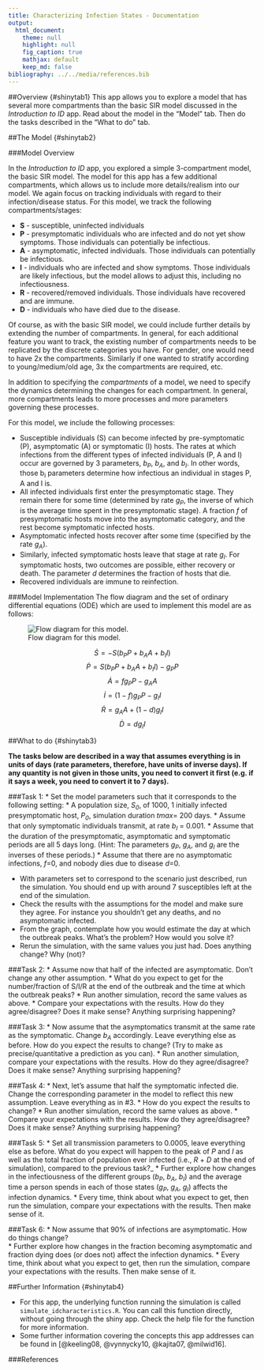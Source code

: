 ```yaml
---
title: Characterizing Infection States - Documentation
output:
  html_document:
    theme: null
    highlight: null
    fig_caption: true
    mathjax: default 
    keep_md: false
bibliography: ../../media/references.bib
---
```


##Overview {#shinytab1}
This app allows you to explore a model that has several more compartments than the basic SIR model discussed in the _Introduction to ID_ app. Read about the model in the "Model" tab. Then do the tasks described in the "What to do" tab.


##The Model {#shinytab2}

###Model Overview

In the _Introduction to ID_ app, you explored a simple 3-compartment model, the basic SIR model. The model for this app has a few additional compartments, which allows us to include more details/realism into our model. We again focus on tracking individuals with regard to their infection/disease status. For this model, we track the following compartments/stages:

* **S** - susceptible, uninfected individuals 
* **P** - presymptomatic individuals who are infected and do not yet show symptoms. Those individuals can potentially be infectious.
* **A** - asymptomatic, infected individuals. Those individuals can potentially be infectious.
* **I** - individuals who are infected and show symptoms. Those individuals are likely infectious, but the model allows to adjust this, including no infectiousness.
* **R** - recovered/removed individuals. Those individuals have recovered and are immune. 
* **D** - individuals who have died due to the disease.

Of course, as with the basic SIR model, we could include further details by extending the number of compartments. In general, for each additional feature you want to track, the existing number of compartments needs to be replicated by the discrete categories you have. For gender, one would need to have 2x the compartments. Similarly if one wanted to stratify according to young/medium/old age, 3x the compartments are required, etc. 

In addition to specifying the *compartments* of a model, we need to specify the dynamics determining the changes for each compartment. In general, more compartments leads to more processes and more parameters governing these processes.

For this model, we include the following processes: 

* Susceptible individuals (S) can become infected by pre-symptomatic (P), asymptomatic (A) or symptomatic (I) hosts. The rates at which infections from the different types of infected individuals (P, A and I) occur are governed by 3 parameters, _b~P~_, _b~A~_, and _b~I~_. In other words, those b~i~ parameters determine how infectious an individual in stages P, A and I is.
* All infected individuals first enter the presymptomatic stage. They remain there for some time (determined by rate _g~P~_, the inverse of which is the average time spent in the presymptomatic stage). A fraction _f_ of presymptomatic hosts move into the asymptomatic category, and the rest become symptomatic infected hosts.
* Asymptomatic infected hosts recover after some time (specified by the rate _g~A~_). 
* Similarly, infected symptomatic hosts leave that stage at rate _g~I~_. For symptomatic hosts, two outcomes are possible, either recovery or death. The parameter _d_ determines the fraction of hosts that die.
* Recovered individuals are immune to reinfection. 



###Model Implementation
The flow diagram and the set of ordinary differential equations (ODE) which are used to implement this model are as follows:

![Flow diagram for this model.](../../media/IDCharacteristicmodel.png)

$$\dot S = -S (b_P P + b_A A + b_I I)$$ 
$$\dot P = S (b_P P + b_A A + b_I I) - g_P P$$ 
$$\dot A = f g_P P - g_A A$$ 
$$\dot I = (1-f) g_P P - g_I I$$ 
$$\dot R = g_A A + (1-d) g_I I$$
$$\dot D = d g_I I$$





##What to do {#shinytab3}

**The tasks below are described in a way that assumes everything is in units of days  (rate parameters, therefore, have units of inverse days). If any quantity is not given in those units, you need to convert it first (e.g. if it says a week, you need to convert it to 7 days).**

###Task 1: 
* Set the model parameters such that it corresponds to the following setting: 
    * A population size, _S~0~_, of 1000, 1 initially infected presymptomatic host, _P~0~_, simulation duration _tmax_= 200 days.
    * Assume that only symptomatic individuals transmit, at rate _b~I~_ = 0.001.
    * Assume that the duration of the presymptomatic, asymptomatic and symptomatic periods are all 5 days long. (Hint: The parameters _g~P~_, _g~A~_, and _g~I~_ are the inverses of these periods.)
    * Assume that there are no asymptomatic infections, _f_=0, and nobody dies due to disease _d_=0.

* With parameters set to correspond to the scenario just described, run the simulation. You should end up with around 7 susceptibles left at the end of the simulation.
* Check the results with the assumptions for the model and make sure they agree. For instance you shouldn't get any deaths, and no asymptomatic infected.
* From the graph, contemplate how you would estimate the day at which the outbreak peaks. What's the problem? How would you solve it?
* Rerun the simulation, with the same values you just had. Does anything change? Why (not)?

###Task 2: 
* Assume now that half of the infected are asymptomatic. Don't change any other assumption.
* What do you expect to get for the number/fraction of S/I/R at the end of the outbreak and the time at which the outbreak peaks?
* Run another simulation, record the same values as above.
* Compare your expectations with the results. How do they agree/disagree? Does it make sense? Anything surprising happening?

###Task 3: 
* Now assume that the asymptomatics transmit at the same rate as the symptomatic. Change _b~A~_ accordingly. Leave everything else as before. How do you expect the results to change? (Try to make as precise/quantitative a prediction as you can).
* Run another simulation, compare your expectations with the results. How do they agree/disagree? Does it make sense? Anything surprising happening?

###Task 4: 
* Next, let's assume that half the symptomatic infected die. Change the corresponding parameter in the model to reflect this new assumption. Leave everything as in #3.
* How do you expect the results to change?
* Run another simulation, record the same values as above.
* Compare your expectations with the results. How do they agree/disagree? Does it make sense? Anything surprising happening?

###Task 5: 
* Set all transmission parameters to 0.0005, leave everything else as before. What do you expect will happen to the peak of _P_ and _I_ as well as the total fraction of population ever infected (i.e., _R_ + _D_ at the end of simulation), compared to the previous task?_
* Further explore how changes in the infectiousness of the different groups (_b~P~_, _b~A~_, _b~I~_) and the average time a person spends in each of those states (_g~P~_, _g~A~_, _g~I~_) affects the infection dynamics.
* Every time, think about what you expect to get, then run the simulation, compare your expectations with the results. Then make sense of it.

###Task 6: 
* Now assume that 90% of infections are asymptomatic. How do things change?  
* Further explore how changes in the fraction becoming asymptomatic and fraction dying does (or does not) affect the infection dynamics.
* Every time, think about what you expect to get, then run the simulation, compare your expectations with the results. Then make sense of it.



##Further Information {#shinytab4}

* For this app, the underlying function running the simulation is called `simulate_idcharacteristics.R`. You can call this function directly, without going through the shiny app. Check the help file for the function for more information. 
* Some further information covering the concepts this app addresses can be found in [@keeling08, @vynnycky10, @kajita07, @milwid16].

###References


